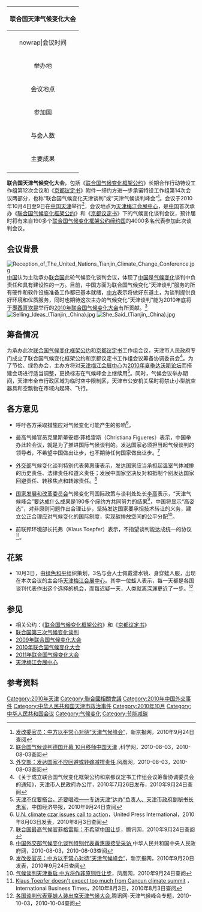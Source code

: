 {| cellpadding="2" cellspacing="0" style="margin:3px; border:2px solid #87CEEB;width:30%;" align="right"
!bgcolor="#87CEEB" colspan="4" align="center"|联合国天津气候变化大会
|-
|nowrap|会议时间||2010年10月4日至9日
|-
|举办地||colspan="6"|{{CHN}}[[天津|天津]]
|-
|会议地点||colspan="6"|[[天津梅江会展中心|天津梅江会展中心]]
|-
|参加国||colspan="6"|[[联合国气候变化框架公约|气候变化框架公约缔约国]]
|-
|与会人数||colspan="6"|4000多名
|-
|主要成果||colspan="6"|-
|-
|}
'''联合国天津气候变化大会'''，包括《[[联合国气候变化框架公约|联合国气候变化框架公约]]》长期合作行动特设工作组第12次会议和《[[京都议定书|京都议定书]]》附件一缔约方进一步承诺特设工作组第14次会议两部分，也称“联合国气候变化天津谈判”或“天津气候谈判峰会”<ref>[http://finance.bjnews.com.cn/2010/0920/33094.shtml 发改委官员：中方以平常心对待“天津气候峰会”]{{dead link|date=2018年4月 |bot=InternetArchiveBot |fix-attempted=yes }}，新京报网，2010年9月24日查阅</ref>。会议于2010年10月4日至9日在[[中华人民共和国|中国]][[天津|天津]]举行<ref>[http://environment.kexue.com/2010/0803/8004.html 联合国气候谈判德国开幕 10月移师中国天津] {{Wayback|url=http://environment.kexue.com/2010/0803/8004.html |date=20160306020125 }},科学网，2010-08-03，2010-08-03查阅</ref>，会议地点为[[天津梅江会展中心|天津梅江会展中心]]，是[[中华人民共和国|中国]]首次承办《[[联合国气候变化框架公约|联合国气候变化框架公约]]》和《[[京都议定书|京都议定书]]》下的气候变化谈判会议，预计届时将有来自190多个[[联合国气候变化框架公约|联合国气候变化框架公约缔约国]]的4000多名代表参加此次谈判会议。

== 会议背景 ==
[[File:Reception_of_The_United_Nations_Tianjin_Climate_Change_Conference.jpg|thumb]]
[[中华人民共和国|中国]]认为主动承办[[联合国|联合国]]此轮气候变化谈判会议，体现了[[中华人民共和国|中国]]是[[气候变化|气候变化]]谈判中负责任和具有建设性的一方。目前，中国方面为联合国气候变化“天津谈判”服务的所有硬件和软件设施准备工作都已基本就绪，[[中华人民共和国|中方]]表示将做好东道主，为谈判提供良好环境和优质服务，同时也期待这次主办的气候变化“天津谈判”能为2010年底将于[[墨西哥|墨西哥]][[坎昆|坎昆]]举行的[[2010年联合国气候变化大会|2010年联合国气候变化大会]]有所贡献。<ref>[http://news.ifeng.com/mainland/detail_2010_08/03/1877985_0.shtml 外交部：发达国家不应回避或转嫁减排责任],凤凰网，2010-08-03，2010-08-03查阅</ref>
[[File:Selling_Ideas_(Tianjin,_China).jpg|thumb]]
[[File:She_Said_(Tianjin,_China).jpg|thumb]]
== 筹备情况 ==
为承办此次[[联合国气候变化框架公约|联合国气候变化框架公约]]和[[京都议定书|京都议定书]]工作组会议，天津市人民政府专门成立了联合国气候变化框架公约和京都议定书工作组会议筹备协调委员会<ref>《关于成立联合国气候变化框架公约和京都议定书工作组会议筹备协调委员会的通知》，天津市人民政府办公厅，2010年7月26日发布，2010年9月24日查阅</ref>。为了节俭、绿色办会，主办方将对[[天津梅江会展中心|天津梅江会展中心]]为[[2010年夏季达沃斯论坛|2010年夏季达沃斯论坛]]而搭建会场进行适当调整，更换标志在气候峰会上继续用<ref>[http://www.ceh.com.cn/ceh/xwpd/2010/9/11/68768.shtml 天津不仅要搭台，还要唱戏――专访天津“达办”负责人、天津市政府副秘书长朱军]，中国经济导报，2010年9月24日查阅</ref>。同时，气候会议举办期间，天津市全市行政区域为临时空中限制区，天津市公安机关届时将禁止小型航空器具和空飘物在市域内起降、飞行。

== 各方意见 ==
*{{UNO}}呼吁各方采取措施应对气候变化可能产生的影响<ref>[http://www.upi.com/Science_News/Resource-Wars/2010/08/03/UN-climate-czar-issues-call-to-action/UPI-47181280843874/ U.N. climate czar issues call to action]，United Press International，2010年8月03日发表，2010年8月3日查阅</ref>。
*{{UNO}}最高气候官员克里斯蒂安娜·菲格雷斯（Christiana Figueres）表示，中国举办此轮会议，就是为了推进国际气候谈判的。发达国家必须担当起气候谈判的领导者，不希望中国做出让步，也不期待任何国家做出让步。<ref>[http://news.qq.com/a/20100913/001532.htm 联合国最高气候官菲格雷斯：不希望中国让步]，腾讯网，2010年9月24日查阅</ref>
*{{PRC}}[[中华人民共和国外交部|外交部]]气候变化谈判特别代表黄惠康表示，发达国家应当承担起温室气体减排的历史责任、法律责任和道义责任；发展中国家坚决反对和抵制个别发达国家回避责任、转移焦点和转嫁责任。<ref>[http://www.gov.cn/jrzg/2010-08/03/content_1670429.htm 中国外交部气候变化谈判特别代表黄惠康接受采访],中华人民共和国中央人民政府网，2010-08-03，2010-08-03查阅</ref>
*{{PRC}}[[国家发展和改革委员会|国家发展和改革委员会]]气候变化司国际政策与谈判处处长[[李高|李高]]表示，“天津气候峰会”要达成什么成果是190多个缔约方共同努力的结果<ref>[http://finance.bjnews.com.cn/2010/0920/33094.shtml 发改委官员：中方以平常心对待“天津气候峰会”]{{dead link|date=2018年4月 |bot=InternetArchiveBot |fix-attempted=yes }}，新京报网，2010年9月20日发表，2010年9月24日查阅</ref>，中国将显示“高姿态”，对非原则问题作出合理让步，坚持发达国家要承担技术转让的义务，建立公正合理应对气候变化的国际制度，实现碳排放空间的公平分配<ref>[http://finance.ifeng.com/roll/20100920/2640483.shtml 气候谈判天津重启 中方将作非原则性让步]，凤凰网，2010年9月24日查阅</ref>。
*{{GER}}前联邦环境部长托弗（Klaus Toepfer）表示，不指望谈判能达成统一的协议<ref>[http://hk.ibtimes.com/en/articles/40584/20100803/un-climate-change.htm Klaus Toepfer doesn't expect too much from Cancun climate summit] {{webarchive|url=https://web.archive.org/web/20100806044112/http://hk.ibtimes.com/en/articles/40584/20100803/un-climate-change.htm |date=2010-08-06 }}，International Business Times，2010年8月3日，2010年8月3日查阅</ref>。

== 花絮 ==
*10月3日，由[[绿色和平|绿色和平]]组织策划，3名与会人士佩戴潜水镜、身穿蛙人服，出现在本次会议的主会场[[天津梅江会展中心|天津梅江会展中心]]。其中一位蛙人表示，每一天都是各国谈判代表作出这个选择的机会，而每迟疑一天，人类就离深渊更近了一步。<ref>[http://news.qq.com/a/20101003/001019.htm 各国谈判代表穿蛙人装出席天津气候大会],腾讯网-天津气候峰会专题，2010-10-03，2010-10-04查阅</ref>

== 参见 ==
* 相关公约：《[[联合国气候变化框架公约|联合国气候变化框架公约]]》和《[[京都议定书|京都议定书]]》
* [[联合国第三次气候变化谈判|联合国第三次气候变化谈判]]
* [[2009年联合国气候变化大会|2009年联合国气候变化大会]]
* [[2010年联合国气候变化大会|2010年联合国气候变化大会]]
* [[2011年联合国气候变化大会|2011年联合国气候变化大会]]
* [[天津梅江会展中心|天津梅江会展中心]]

== 参考资料 ==
{{reflist|2}}

{{联合国气候变化框架公约}}

[[Category:2010年天津|Category:2010年天津]]
[[Category:聯合國相關會議|Category:聯合國相關會議]]
[[Category:2010年中国外交事件|Category:2010年中国外交事件]]
[[Category:中华人民共和国天津市政治事件|Category:中华人民共和国天津市政治事件]]
[[Category:2010年10月|Category:2010年10月]]
[[Category:中华人民共和国会议|Category:中华人民共和国会议]]
[[Category:气候变化|Category:气候变化]]
[[Category:节能减碳|Category:节能减碳]]